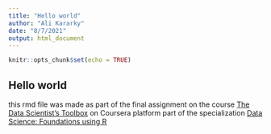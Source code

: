 ```yaml
---
title: "Hello world"
author: "Ali Kararky"
date: "8/7/2021"
output: html_document
---
```


```r
knitr::opts_chunk$set(echo = TRUE)
```

## Hello world
this rmd file was made as part of the final assignment on the course [The Data Scientist’s Toolbox](https://www.coursera.org/learn/data-scientists-tools/home/welcome) on Coursera platform part of the specialization [Data Science: Foundations using R](https://www.coursera.org/specializations/data-science-foundations-r?)